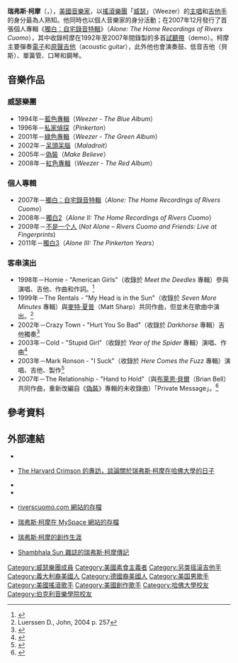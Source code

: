 {{藝人
| Name                = 瑞弗斯·柯摩
| Img                 = Rivers Cuomo in Thailand.jpg
| Img_capt            = 瑞弗斯·柯摩於泰國（1997年）
| Background          = solo_singer
| Birth_name          = Rivers Cuomo
| Alias               = 
| Born                = {{birth date and age|1970|6|13}}
| 出生地點              = {{USA}}[[紐約|紐約]]
| Died                = 
| Origin              = {{USA}}[[康乃狄克州|康乃狄克州]][[洛杉磯|洛杉磯]]
| Instrument          = [[吉他|吉他]]、[[鼓|鼓]]、[[貝斯|貝斯]]、[[鋼琴|鋼琴]]、[[口琴|口琴]]、[[單簧管|單簧管]]
| Genre               = [[另類搖滾|另類搖滾]]<br/>[[威力流行|威力流行]]
| Occupation          = [[音樂家|音樂家]]<br/>[[作曲家|作曲家]]<br/>[[歌手|歌手]]<br/>[[吉他手|吉他手]]
| Years_active        = 1989年至今
| Label               = 
| Associated_acts     = [[威瑟樂團|威瑟樂團]]<br/>Avant Garde<br/>Zoom<br/>Homie<br/>[[威瑟樂團|Goat Punishment]]<br/>60 Wrong Sausages
| URL                 = {{URL|www.weezer.com/}}
| Notable_instruments = 
}}

'''瑞弗斯·柯摩'''（{{Lang-en|'''Rivers Cuomo'''}}，{{bd|1970年|6月13日}}），[[美國|美國]][[音樂家|音樂家]]，以[[搖滾|搖滾]][[樂團|樂團]]「[[威瑟|威瑟]]」（Weezer）的[[歌唱家|主唱]]和[[吉他手|吉他手]]的身分最為人熟知。他同時也以個人音樂家的身分活動；在2007年12月發行了首張個人專輯《[[獨白：自宅錄音特輯|獨白：自宅錄音特輯]]》（''Alone: The Home Recordings of Rivers Cuomo''），其中收錄柯摩在1992年至2007年間錄製的多首[[樣本唱片|試聽帶]]（demo）。柯摩主要彈奏[[電吉他|電子]]和[[原聲吉他|原聲吉他]]（acoustic guitar），此外他也會演奏鼓、低音吉他（貝斯）、單簧管、口琴和鋼琴。

== 音樂作品 ==
=== 威瑟樂團 ===
* 1994年－[[藍色專輯|藍色專輯]]（''Weezer'' - ''The Blue Album''）
* 1996年－[[私家偵探_(威瑟樂團)|私家偵探]]（''Pinkerton''）
* 2001年－[[綠色專輯|綠色專輯]]（''Weezer'' - ''The Green Album''）
* 2002年－[[呆頭呆腦|呆頭呆腦]]（''Maladroit''）
* 2005年－[[偽裝_(威瑟樂團)|偽裝]]（''Make Believe''）
* 2008年－[[紅色專輯|紅色專輯]]（''Weezer'' - ''The Red Album''）

=== 個人專輯 ===
* 2007年－[[獨白：自宅錄音特輯|獨白：自宅錄音特輯]]（''Alone: The Home Recordings of Rivers Cuomo''）
* 2008年－[[獨白2|獨白2]]（''Alone II: The Home Recordings of Rivers Cuomo''）
* 2009年－[[不是一个人|不是一个人]] (''Not Alone – Rivers Cuomo and Friends: Live at Fingerprints'')
* 2011年－[[獨白3|獨白3]]（''Alone III: The Pinkerton Years ''）

=== 客串演出 ===
* 1998年－Homie - "American Girls"（收錄於 ''Meet the Deedles'' 專輯）參與演唱、吉他、作曲和作詞。<ref name="Deedles">{{cite web | last = Erlewine | first = Stephen | url = http://wm06.allmusic.com/cg/amg.dll?p=amg&token=&sql=10:axftxqqjldde | title = Meet The Deedles > Overview | format =  | work =  | publisher = [[Allmusic|Allmusic]] | accessdate = 2007-10-17 }}{{Dead link|date=2018年6月 |bot=InternetArchiveBot |fix-attempted=no }}</ref>
* 1999年－The Rentals - "My Head is in the Sun"（收錄於 ''Seven More Minutes'' 專輯）與[[麥特·夏普|麥特·夏普]]（Matt Sharp）共同作曲，但並未在歌曲中演出。<ref name="page 257"> Luerssen D., John, 2004 p. 257</ref>
* 2002年－Crazy Town - "Hurt You So Bad"（收錄於 ''Darkhorse'' 專輯）吉他獨奏<ref>{{cite web | last = D'Angelo | first = Joe | url = http://www.mtv.com/news/articles/1455983/20020709/weezer.jhtml | title = Weezer's Rivers Cuomo Records With Crazy Town | format =  | work =  | publisher = [[MTV|MTV]] | accessdate = 2007-10-17 | archive-date = 2010-01-10 | archive-url = https://web.archive.org/web/20100110022922/http://www.mtv.com/news/articles/1455983/20020709/weezer.jhtml | dead-url = no }}</ref>
* 2003年－Cold - "Stupid Girl"（收錄於 ''Year of the Spider'' 專輯）演唱、作曲<ref name="YOFS">{{cite web | last = Loftus | first = Johnny | url = http://www.allmusic.com/album/r638126 | title =   Year of the Spider > Overview| format =  | work = | publisher = [[Allmusic|Allmusic]] | accessdate = 2007-10-17}}</ref>
* 2003年－Mark Ronson - "I Suck"（收錄於 ''Here Comes the Fuzz'' 專輯）演唱、吉他、製作<ref name="HCTF">{{cite web | last = Collar | first = Matt | url = http://www.allmusic.com/album/here-comes-the-fuzz-r653963 | title = Here Comes the Fuzz > Overview | format =  | work =  | publisher = [[Allmusic|Allmusic]] | accessdate = 2007-10-17 | archive-date = 2011-08-29 | archive-url = https://web.archive.org/web/20110829155534/http://www.allmusic.com/album/here-comes-the-fuzz-r653963 | dead-url = no }}</ref>
* 2007年－The Relationship - "Hand to Hold"（與[[布萊恩·貝爾|布萊恩·貝爾]]（Brian Bell）共同作曲，重新改編自《[[偽裝_(威瑟樂團)|偽裝]]》專輯的未收錄曲）「Private Message」。<ref name="bell">{{cite web|last= |first= |url=http://www.weezer.com/discography/BBINT2006/2006BBFI.html |title=Brian Bell Fan Interview 2006 |format= |work= |publisher=Weezer.com |accessdate=2007-10-17 |deadurl=yes |archiveurl=https://web.archive.org/web/20070927215538/http://www.weezer.com/discography/BBINT2006/2006BBFI.html |archivedate=2007-09-27 }}</ref>

== 參考資料 ==
{{reflist}}

== 外部連結 ==
* {{twitter|riverscuomo}}
* {{en icon}}[http://www.thecrimson.com/article.aspx?ref=513079 The Harvard Crimson 的專訪，談論關於瑞弗斯·柯摩在哈佛大學的日子] {{Wayback|url=http://www.thecrimson.com/article.aspx?ref=513079 |date=20081205180436 }}
* {{en icon}}{{musicbrainz artist|name=瑞弗斯·柯摩|id=87b6344f-c874-49ce-a8b3-e467ed6e05d0}}
* {{en icon}}{{imdb name|id=1220530|name=瑞弗斯·柯摩}} 
* {{en icon}}[https://web.archive.org/web/20080622230750/http://www.weezed.com/page.php?id=rcdotcom riverscuomo.com 網站的存檔]
* {{en icon}}[http://community.livejournal.com/rivers_words/ 瑞弗斯·柯摩在 MySpace 網站的存檔] {{Wayback|url=http://community.livejournal.com/rivers_words/ |date=20071223012636 }}
* {{en icon}}[http://goinginanewdirection.tripod.com/id10.html 瑞弗斯·柯摩的創作生涯] {{Wayback|url=http://goinginanewdirection.tripod.com/id10.html |date=20190603043612 }}
* {{en icon}}[http://www.shambhalasun.com/index.php?option=com_content&task=view&id=2850&Itemid=0 Shambhala Sun 雜誌的瑞弗斯·柯摩傳記] {{Wayback|url=http://www.shambhalasun.com/index.php?option=com_content&task=view&id=2850&Itemid=0 |date=20140702005310 }}
{{Weezer}}

{{Authority control}}
{{DEFAULTSORT:Cuomo, Rivers}}

[[Category:威瑟樂團成員|Category:威瑟樂團成員]]
[[Category:美國素食主義者|Category:美國素食主義者]]
[[Category:另类摇滚吉他手|Category:另类摇滚吉他手]]
[[Category:義大利裔美國人|Category:義大利裔美國人]]
[[Category:德國裔美國人|Category:德國裔美國人]]
[[Category:美国男歌手|Category:美国男歌手]]
[[Category:美國搖滾歌手|Category:美國搖滾歌手]]
[[Category:美國創作歌手|Category:美國創作歌手]]
[[Category:哈佛大學校友|Category:哈佛大學校友]]
[[Category:伯克利音樂學院校友|Category:伯克利音樂學院校友]]